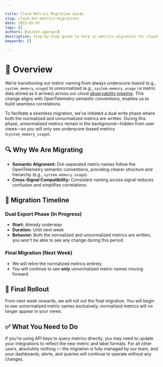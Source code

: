 ```yaml
---

title: Cloud Metrics Migration Guide
slug: cloud-dot-metrics-migrations
date: 2025-05-07
tags: []
authors: [aniket_agarwal]
description: Step-by-Step guide to help in metrics migration for cloud users
keywords: []

---
```


# 📌 Overview

We’re transitioning our metric naming from always underscore-based (e.g., `system_memory_usage`) to unnormalized (e.g., `system.memory.usage` i.e metric data stored as it arrives) across our cloud [observability pipeline](https://signoz.io/guides/observability-pipeline/). This change aligns with OpenTelemetry semantic conventions, enables us to build seamless correlations.

To facilitate a seamless migration, we’ve initiated a dual write phase where both the normalized and unnormalized metrics are written. During this phase, unnormalized metrics remain in the background—hidden from user views—so you will only see underscore-based metrics (`system_memory_usage`).

## 🔍 Why We Are Migrating

- **Semantic Alignment:** Dot-separated metric names follow the OpenTelemetry semantic conventions, providing clearer structure and hierarchy (e.g., `system.memory.usage`).
- **Cross-Signal Compatibility:** Consistent naming across signal reduces confusion and simplifies correlations.

## 📆 Migration Timeline

### Dual Export Phase (In Progress)

- **Start:** Already underway
- **Duration:** Until next week
- **Behavior:** Both the normalized and unnormalized metrics are written, you won't be able to see any change during this period.

### Final Migration (Next Week)

- We will retire the normalized metrics entirely.
- You will continue to see **only** unnormalized metric names moving forward.

## 📣 Final Rollout

From next week onwards, we will roll out the final migration. You will begin to see unnormalized metric names exclusively; normalized metrics will no longer appear in your views.

## ✅ What You Need to Do

If you're using API keys to query metrics directly, you may need to update your integrations to reflect the new metric and label formats. For all other users, absolutely nothing — the migration is fully managed by our team, and your dashboards, alerts, and queries will continue to operate without any changes.

